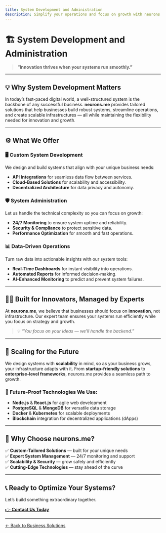 ```yaml
---
title: System Development and Administration
description: Simplify your operations and focus on growth with neurons.me's system development and administration solutions.
---
```


# 🏗️ System Development and Administration

> **“Innovation thrives when your systems run smoothly.”**

---

## 💡 Why System Development Matters

In today’s fast-paced digital world, a well-structured system is the backbone of any successful business. **neurons.me** provides tailored solutions that help businesses build robust systems, streamline operations, and create scalable infrastructures — all while maintaining the flexibility needed for innovation and growth.

---

## ⚙️ What We Offer

### 🖥️ **Custom System Development**
We design and build systems that align with your unique business needs:

- **API Integrations** for seamless data flow between services.
- **Cloud-Based Solutions** for scalability and accessibility.
- **Decentralized Architecture** for data privacy and autonomy.

### 🛡️ **System Administration**
Let us handle the technical complexity so you can focus on growth:

- **24/7 Monitoring** to ensure system uptime and reliability.
- **Security & Compliance** to protect sensitive data.
- **Performance Optimization** for smooth and fast operations.

### 📊 **Data-Driven Operations**
Turn raw data into actionable insights with our system tools:

- **Real-Time Dashboards** for instant visibility into operations.
- **Automated Reports** for informed decision-making.
- **AI-Enhanced Monitoring** to predict and prevent system failures.

---

## 🧑‍💼 Built for Innovators, Managed by Experts

At **neurons.me**, we believe that businesses should focus on **innovation**, not infrastructure. Our expert team ensures your systems run efficiently while you focus on strategy and growth.

> 💡 *“You focus on your ideas — we’ll handle the backend.”*

---

## 🚀 Scaling for the Future

We design systems with **scalability** in mind, so as your business grows, your infrastructure adapts with it. From **startup-friendly solutions** to **enterprise-level frameworks**, neurons.me provides a seamless path to growth.

### 🔄 **Future-Proof Technologies We Use:**

- **Node.js** & **React.js** for agile web development
- **PostgreSQL** & **MongoDB** for versatile data storage
- **Docker** & **Kubernetes** for scalable deployments
- **Blockchain** integration for decentralized applications (dApps)

---

## 🤝 Why Choose neurons.me?

✅ **Custom-Tailored Solutions** — built for your unique needs  
✅ **Expert System Management** — 24/7 monitoring and support  
✅ **Scalability & Security** — grow safely and efficiently  
✅ **Cutting-Edge Technologies** — stay ahead of the curve  

---

## 📞 Ready to Optimize Your Systems?

Let’s build something extraordinary together.

[👉 **Contact Us Today**](/contact-us)

---

[← Back to Business Solutions](/business-solutions)